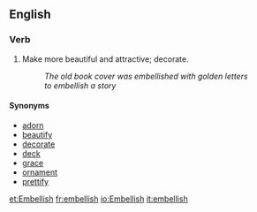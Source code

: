==English==
===Verb===
#Make more beautiful and attractive; decorate.
#:''The old book cover was embellished with golden letters''
#:''to embellish a story''
====Synonyms====
*[[adorn]]
*[[beautify]]
*[[decorate]]
*[[deck]]
*[[grace]]
*[[ornament]]
*[[prettify]]

[[et:Embellish]]
[[fr:embellish]]
[[io:Embellish]]
[[it:embellish]]